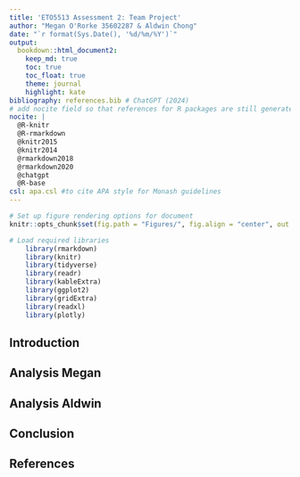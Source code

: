 ```yaml
---
title: 'ETO5513 Assessment 2: Team Project'
author: "Megan O'Rorke 35602287 & Aldwin Chong"
date: "`r format(Sys.Date(), '%d/%m/%Y')`"
output:
  bookdown::html_document2:
    keep_md: true
    toc: true
    toc_float: true
    theme: journal
    highlight: kate
bibliography: references.bib # ChatGPT (2024)
# add nocite field so that references for R packages are still generated even though they are not explicitly cited in the report text
nocite: | 
  @R-knitr
  @R-rmarkdown
  @knitr2015
  @knitr2014
  @rmarkdown2018
  @rmarkdown2020
  @chatgpt
  @R-base
csl: apa.csl #to cite APA style for Monash guidelines
---
```


```r
# Set up figure rendering options for document
knitr::opts_chunk$set(fig.path = "Figures/", fig.align = "center", out.width = "70%")
```

```r
# Load required libraries
    library(rmarkdown)
    library(knitr)
    library(tidyverse)
    library(readr)
    library(kableExtra)
    library(ggplot2)
    library(gridExtra)
    library(readxl)
    library(plotly)
```

## Introduction

## Analysis Megan

## Analysis Aldwin

## Conclusion

## References
